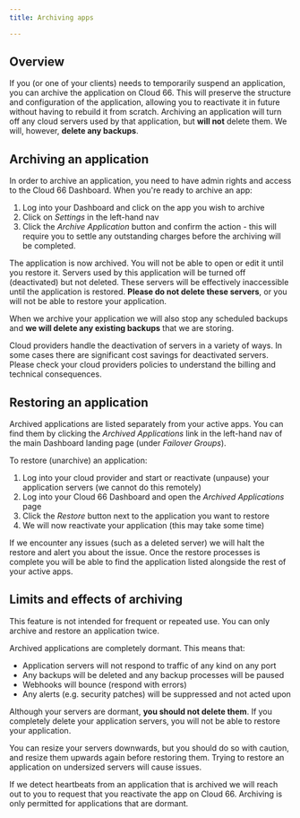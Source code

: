 ```yaml
---
title: Archiving apps

---
```


## Overview

If you (or one of your clients) needs to temporarily suspend an application, you can archive the application on Cloud 66. This will preserve the structure and configuration of the application, allowing you to reactivate it in future without having to rebuild it from scratch.  Archiving an application will turn off any cloud servers used by that application, but **will not** delete them. We will, however, **delete any backups**.

## Archiving an application

In order to archive an application, you need to have admin rights and access to the Cloud 66 Dashboard. When you're ready to archive an app:

1. Log into your Dashboard and click on the app you wish to archive
2. Click on *Settings* in the left-hand nav
3. Click the *Archive Application* button and confirm the action - this will require you to settle any outstanding charges before the archiving will be completed.

The application is now archived. You will not be able to open or edit it until you restore it. Servers used by this application will be turned off (deactivated) but not deleted. These servers will be effectively inaccessible until the application is restored. **Please do not delete these servers**, or you will not be able to restore your application. 

When we archive your application we will also stop any scheduled backups and **we will delete any existing backups** that we are storing.


<Callout type="info" title="Deactivated servers">
Cloud providers handle the deactivation of servers in a variety of ways. In some cases there are significant cost savings for deactivated servers. Please check your cloud providers policies to understand the billing and technical consequences.
</Callout>

## Restoring an application

Archived applications are listed separately from your active apps. You can find them by clicking the *Archived Applications* link in the left-hand nav of the main Dashboard landing page (under *Failover Groups*).

To restore (unarchive) an application:

1. Log into your cloud provider and start or reactivate (unpause) your application servers (we cannot do this remotely)
2. Log into your Cloud 66 Dashboard and open the *Archived Applications* page
3. Click the *Restore* button next to the application you want to restore 
4. We will now reactivate your application (this may take some time)

If we encounter any issues (such as a deleted server) we will halt the restore and alert you about the issue. Once the restore processes is complete you will be able to find the application listed alongside the rest of your active apps. 

## Limits and effects of archiving

This feature is not intended for frequent or repeated use. You can only archive and restore an application twice. 

Archived applications are completely dormant. This means that:

- Application servers will not respond to traffic of any kind on any port
- Any backups will be deleted and any backup processes will be paused
- Webhooks will bounce (respond with errors)
- Any alerts (e.g. security patches) will be suppressed and not acted upon

Although your servers are dormant, **you should not delete them**. If you completely delete your application servers, you will not be able to restore your application. 

You can resize your servers downwards, but you should do so with caution, and resize them upwards again before restoring them. Trying to restore an application on undersized servers will cause issues.

<Callout type="error" title="Dormant applications only">
 If we detect heartbeats from an application that is archived we will reach out to you to request that you reactivate the app on Cloud 66. Archiving is only permitted for applications that are dormant. 
</Callout>
